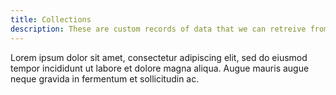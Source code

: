 ```yaml
---
title: Collections
description: These are custom records of data that we can retreive from the cms.
---
```


Lorem ipsum dolor sit amet, consectetur adipiscing elit, sed do eiusmod tempor incididunt ut labore et dolore magna aliqua. Augue mauris augue neque gravida in fermentum et sollicitudin ac.
